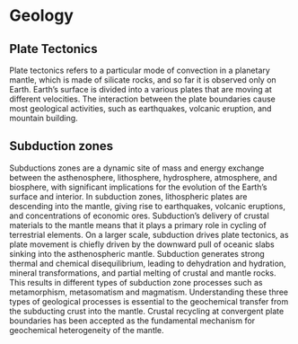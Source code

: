 # Geology 

## Plate Tectonics

Plate tectonics refers to a particular mode of convection in a planetary mantle, which is made of silicate rocks, and so far it is observed only on Earth. Earth’s surface is divided into a various plates that are moving at different velocities. The interaction between the plate boundaries cause most geological activities, such as earthquakes, volcanic eruption, and mountain building. 

## Subduction zones 

Subductions zones are a dynamic site of mass and energy exchange between the asthenosphere, lithosphere, hydrosphere, atmosphere, and biosphere, with significant implications for the evolution of the Earth’s surface and interior. In subduction zones, lithospheric plates are descending into the mantle, giving rise to earthquakes, volcanic eruptions, and concentrations of economic ores. Subduction’s delivery of crustal materials to the mantle means that it plays a primary role in cycling of terrestrial elements. On a larger scale, subduction drives plate tectonics, as plate movement is chiefly driven by the downward pull of oceanic slabs sinking into the asthenospheric mantle. 
Subduction generates strong thermal and chemical disequilibrium, leading to dehydration and hydration, mineral transformations, and partial melting of crustal and mantle rocks. This results in different types of subduction zone processes such as metamorphism, metasomatism and magmatism. Understanding these three types of geological processes is essential to the geochemical transfer from the subducting crust into the mantle.
Crustal recycling at convergent plate boundaries has been accepted as the fundamental mechanism for geochemical heterogeneity of the mantle.
